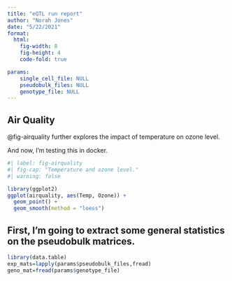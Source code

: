 ```yaml
---
title: "eQTL run report"
author: "Norah Jones"
date: "5/22/2021"
format: 
  html:
    fig-width: 8
    fig-height: 4
    code-fold: true

params: 
    single_cell_file: NULL 
    pseudobulk_files: NULL
    genotype_file: NULL 
---
```


## Air Quality

@fig-airquality further explores the impact of temperature on ozone level.

And now, I'm testing this in docker.

```r
#| label: fig-airquality
#| fig-cap: "Temperature and ozone level."
#| warning: false

library(ggplot2)
ggplot(airquality, aes(Temp, Ozone)) + 
  geom_point() + 
  geom_smooth(method = "loess")
```

## First, I'm going to extract some general statistics on the pseudobulk matrices. 

```r
library(data.table)
exp_mats=lapply(params$pseudobulk_files,fread)
geno_mat=fread(params$genotype_file)
```